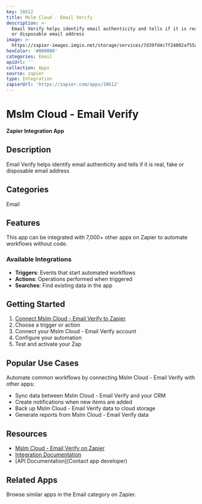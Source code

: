 ```yaml
---
key: 38612
title: Mslm Cloud - Email Verify
description: >-
  Email Verify helps identify email authenticity and tells if it is real, fake
  or disposable email address
image: >-
  https://zapier-images.imgix.net/storage/services/7d39fd4c7f24002af55af256ea9c6b35.png?auto=format%2Ccompress&ixlib=python-3.0.0&q=50
hexColor: '#000000'
categories: Email
apiUrl: ''
collection: Apps
source: zapier
type: Integration
zapierUrl: 'https://zapier.com/apps/38612'
---
```

# Mslm Cloud - Email Verify

**Zapier Integration App**

## Description

Email Verify helps identify email authenticity and tells if it is real, fake or disposable email address

## Categories

Email

## Features

This app can be integrated with 7,000+ other apps on Zapier to automate workflows without code.

### Available Integrations

- **Triggers**: Events that start automated workflows
- **Actions**: Operations performed when triggered
- **Searches**: Find existing data in the app

## Getting Started

1. [Connect Mslm Cloud - Email Verify to Zapier](https://zapier.com/apps/38612)
2. Choose a trigger or action
3. Connect your Mslm Cloud - Email Verify account
4. Configure your automation
5. Test and activate your Zap

## Popular Use Cases

Automate common workflows by connecting Mslm Cloud - Email Verify with other apps:

- Sync data between Mslm Cloud - Email Verify and your CRM
- Create notifications when new items are added
- Back up Mslm Cloud - Email Verify data to cloud storage
- Generate reports from Mslm Cloud - Email Verify data

## Resources

- [Mslm Cloud - Email Verify on Zapier](https://zapier.com/apps/38612)
- [Integration Documentation](https://zapier.com/apps/38612/integrations)
- [API Documentation](Contact app developer)

## Related Apps

Browse similar apps in the Email category on Zapier.
